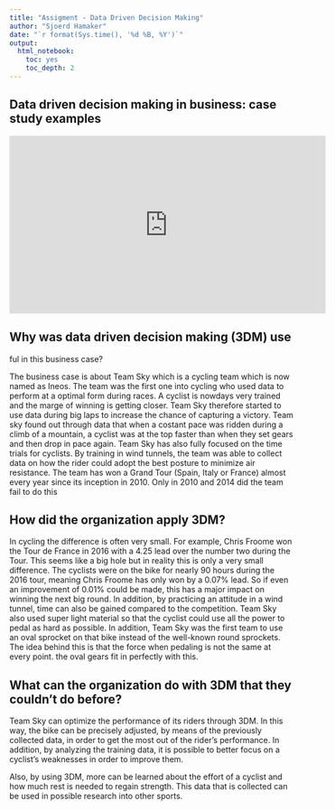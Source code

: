 ```yaml
---
title: "Assigment - Data Driven Decision Making"
author: "Sjoerd Hamaker"
date: "`r format(Sys.time(), '%d %B, %Y')`"
output:
  html_notebook:
    toc: yes
    toc_depth: 2
---
```


## Data driven decision making in business: case study examples


<iframe width="560" height="315" src="https://youtu.be/PUpdEbD2BwE" title="YouTube video player" frameborder="0" allow="accelerometer; autoplay; clipboard-write; encrypted-media; gyroscope; picture-in-picture" allowfullscreen></iframe>


## Why was data driven decision making (3DM) use
ful in this business case?

The business case is about Team Sky which is a cycling team which is now named as Ineos. The team was the first one into cycling who used data to perform at a optimal form during races. A cyclist is nowdays very trained and the marge of winning is getting closer. Team Sky therefore started to use data during big laps to increase the chance of capturing a victory. Team sky found out through data that when a costant pace was ridden during a climb of a mountain, a cyclist was at the top faster than when they set gears and then drop in pace again. Team Sky has also fully focused on the time trials for cyclists. By training in wind tunnels, the team was able to collect data on how the rider could adopt the best posture to minimize air resistance. The team has won a Grand Tour (Spain, Italy or France) almost every year since its inception in 2010. Only in 2010 and 2014 did the team fail to do this

## How did the organization apply 3DM?

In cycling the difference is often very small. For example, Chris Froome won the Tour de France in 2016 with a 4.25 lead over the number two during the Tour. This seems like a big hole but in reality this is only a very small difference. The cyclists were on the bike for nearly 90 hours during the 2016 tour, meaning Chris Froome has only won by a 0.07% lead. So if even an improvement of 0.01% could be made, this has a major impact on winning the next big round. In addition, by practicing an attitude in a wind tunnel, time can also be gained compared to the competition. Team Sky also used super light material so that the cyclist could use all the power to pedal as hard as possible. In addition, Team Sky was the first team to use an oval sprocket on that bike instead of the well-known round sprockets. The idea behind this is that the force when pedaling is not the same at every point. the oval gears fit in perfectly with this. 

## What can the organization do with 3DM that they couldn’t do before?

Team Sky can optimize the performance of its riders through 3DM. In this way, the bike can be precisely adjusted, by means of the previously collected data, in order to get the most out of the rider's performance. In addition, by analyzing the training data, it is possible to better focus on a cyclist's weaknesses in order to improve them.

Also, by using 3DM, more can be learned about the effort of a cyclist and how much rest is needed to regain strength. This data that is collected can be used in possible research into other sports.
